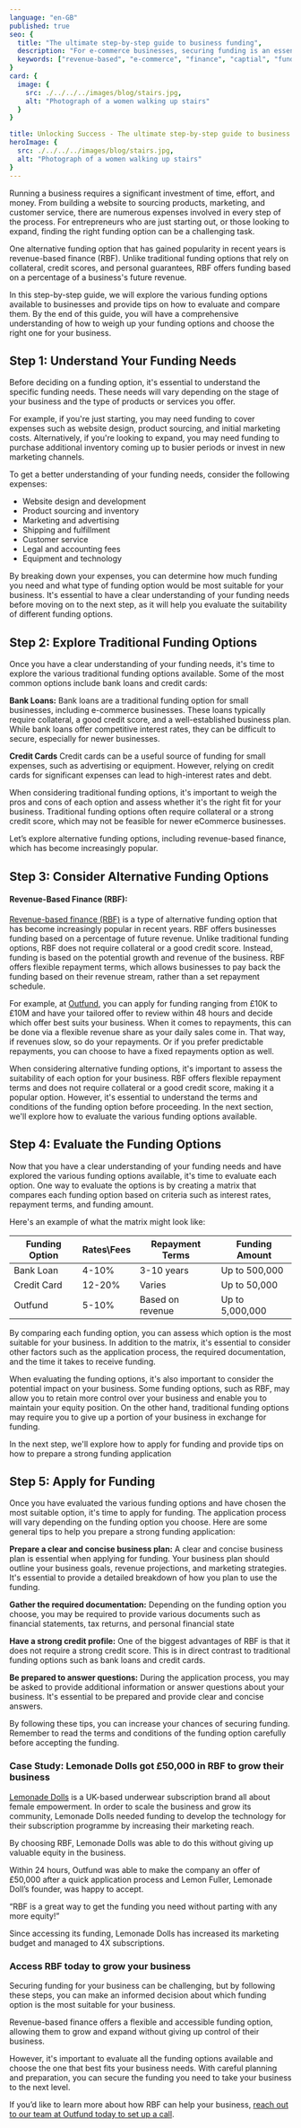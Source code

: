 ```yaml
---
language: "en-GB"
published: true
seo: {
  title: "The ultimate step-by-step guide to business funding",
  description: "For e-commerce businesses, securing funding is an essential step in achieving growth and success. This comprehensive guide explores the available options and strategies for obtaining growth capital in the e-commerce industry.",
  keywords: ["revenue-based", "e-commerce", "finance", "captial", "funding"]
}
card: {
  image: {
    src: ./../../../images/blog/stairs.jpg,
    alt: "Photograph of a women walking up stairs"
  }
}

title: Unlocking Success - The ultimate step-by-step guide to business funding
heroImage: {
  src: ./../../../images/blog/stairs.jpg,
  alt: "Photograph of a women walking up stairs"
}
---
```


Running a business requires a significant investment of time, effort, and money. From building a website to sourcing products, marketing, and customer service, there are numerous expenses involved in every step of the process. For entrepreneurs who are just starting out, or those looking to expand, finding the right funding option can be a challenging task.

One alternative funding option that has gained popularity in recent years is revenue-based finance (RBF). Unlike traditional funding options that rely on collateral, credit scores, and personal guarantees, RBF offers funding based on a percentage of a business's future revenue.

In this step-by-step guide, we will explore the various funding options available to businesses and provide tips on how to evaluate and compare them. By the end of this guide, you will have a comprehensive understanding of how to weigh up your funding options and choose the right one for your business.

## Step 1: Understand Your Funding Needs
Before deciding on a funding option, it's essential to understand the specific funding needs. These needs will vary depending on the stage of your business and the type of products or services you offer.

For example, if you're just starting, you may need funding to cover expenses such as website design, product sourcing, and initial marketing costs. Alternatively, if you're looking to expand, you may need funding to purchase additional inventory coming up to busier periods or invest in new marketing channels.

To get a better understanding of your funding needs, consider the following expenses:

* Website design and development
* Product sourcing and inventory
* Marketing and advertising
* Shipping and fulfillment
* Customer service
* Legal and accounting fees
* Equipment and technology

By breaking down your expenses, you can determine how much funding you need and what type of funding option would be most suitable for your business. It's essential to have a clear understanding of your funding needs before moving on to the next step, as it will help you evaluate the suitability of different funding options.

## Step 2: Explore Traditional Funding Options

Once you have a clear understanding of your funding needs, it's time to explore the various traditional funding options available. Some of the most common options include bank loans and credit cards:


**Bank Loans:**
Bank loans are a traditional funding option for small businesses, including e-commerce businesses. These loans typically require collateral, a good credit score, and a well-established business plan. While bank loans offer competitive interest rates, they can be difficult to secure, especially for newer businesses.

**Credit Cards** 
Credit cards can be a useful source of funding for small expenses, such as advertising or equipment. However, relying on credit cards for significant expenses can lead to high-interest rates and debt.

When considering traditional funding options, it's important to weigh the pros and cons of each option and assess whether it's the right fit for your business. Traditional funding options often require collateral or a strong credit score, which may not be feasible for newer eCommerce businesses.

Let’s explore alternative funding options, including revenue-based finance, which has become increasingly popular.

## Step 3: Consider Alternative Funding Options

#### Revenue-Based Finance (RBF):
[Revenue-based finance (RBF)](https://out.fund/blog/what-is-revenue-based-finance-and-how-does-it-work?utm_source=website&utm_medium=blog&utm_campaign=blog-guide-to-e-commerce-funding) is a type of alternative funding option that has become increasingly popular in recent years. RBF offers businesses funding based on a percentage of future revenue. Unlike traditional funding options, RBF does not require collateral or a good credit score. Instead, funding is based on the potential growth and revenue of the business. RBF offers flexible repayment terms, which allows businesses to pay back the funding based on their revenue stream, rather than a set repayment schedule.


For example, at [Outfund](https://out.fund?utm_source=website&utm_medium=blog&utm_campaign=blog-guide-to-e-commerce-funding), you can apply for funding ranging from £10K to £10M and have your tailored offer to review within 48 hours and decide which offer best suits your business. When it comes to repayments, this can be done via a flexible revenue share as your daily sales come in. That way, if revenues slow, so do your repayments. Or if you prefer predictable repayments, you can choose to have a fixed repayments option as well.

When considering alternative funding options, it's important to assess the suitability of each option for your business. RBF offers flexible repayment terms and does not require collateral or a good credit score, making it a popular option. However, it's essential to understand the terms and conditions of the funding option before proceeding. In the next section, we'll explore how to evaluate the various funding options available.

## Step 4: Evaluate the Funding Options
Now that you have a clear understanding of your funding needs and have explored the various funding options available, it's time to evaluate each option. One way to evaluate the options is by creating a matrix that compares each funding option based on criteria such as interest rates, repayment terms, and funding amount.

Here's an example of what the matrix might look like:


| **Funding Option** | **Rates&#92;Fees** | **Repayment Terms** | **Funding Amount** |
|--------------------|--------------------|---------------------|--------------------|
| Bank Loan          | 4-10%              | 3-10 years          | Up to 500,000      |
| Credit Card        | 12-20%             | Varies              | Up to 50,000       |
| Outfund            | 5-10%              | Based on revenue    | Up to 5,000,000    |


By comparing each funding option, you can assess which option is the most suitable for your business. In addition to the matrix, it's essential to consider other factors such as the application process, the required documentation, and the time it takes to receive funding.

When evaluating the funding options, it's also important to consider the potential impact on your business. Some funding options, such as RBF, may allow you to retain more control over your business and enable you to maintain your equity position. On the other hand, traditional funding options may require you to give up a portion of your business in exchange for funding.

In the next step, we'll explore how to apply for funding and provide tips on how to prepare a strong funding application

## Step 5: Apply for Funding

Once you have evaluated the various funding options and have chosen the most suitable option, it's time to apply for funding. The application process will vary depending on the funding option you choose. Here are some general tips to help you prepare a strong funding application:

**Prepare a clear and concise business plan:** A clear and concise business plan is essential when applying for funding. Your business plan should outline your business goals, revenue projections, and marketing strategies. It's essential to provide a detailed breakdown of how you plan to use the funding.

**Gather the required documentation:** Depending on the funding option you choose, you may be required to provide various documents such as financial statements, tax returns, and personal financial state

**Have a strong credit profile:** One of the biggest advantages of RBF is that it does not require a strong credit score. This is in direct contrast to traditional funding options such as bank loans and credit cards.

**Be prepared to answer questions:** During the application process, you may be asked to provide additional information or answer questions about your business. It's essential to be prepared and provide clear and concise answers.

By following these tips, you can increase your chances of securing funding. Remember to read the terms and conditions of the funding option carefully before accepting the funding.



### Case Study: Lemonade Dolls got £50,000 in RBF to grow their business

[Lemonade Dolls](https://out.fund/success-stories/lemonade-dolls) is a UK-based underwear subscription brand all about female empowerment. In order to scale the business and grow its community, Lemonade Dolls needed funding to develop the technology for their subscription programme by increasing their marketing reach. 

By choosing RBF, Lemonade Dolls was able to do this without giving up valuable equity in the business.

Within 24 hours, Outfund was able to make the company an offer of £50,000 after a quick application process and Lemon Fuller, Lemonade Doll’s founder, was happy to accept. 

“RBF is a great way to get the funding you need without parting with any more equity!”

Since accessing its funding, Lemonade Dolls has increased its marketing budget and managed to 4X subscriptions. 


### Access RBF today to grow your business

Securing funding for your business can be challenging, but by following these steps, you can make an informed decision about which funding option is the most suitable for your business. 

Revenue-based finance offers a flexible and accessible funding option, allowing them to grow and expand without giving up control of their business. 

However, it's important to evaluate all the funding options available and choose the one that best fits your business needs. With careful planning and preparation, you can secure the funding you need to take your business to the next level.

If you’d like to learn more about how RBF can help your business, [reach out to our team at Outfund today to set up a call](https://out.fund/contact-us/?utm_source=website&utm_medium=blog&utm_campaign=blog-guide-to-e-commerce-funding).